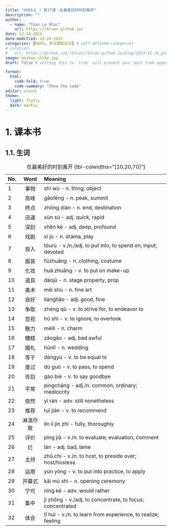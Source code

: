 ---
title: "HSK5上 | 第17课：在最美好的时刻离开"
description: ""
author:
  - name: "Tuan Le Khac"
    url: https://lktuan.github.io/
date: 12-24-2023
date-modified: 12-24-2023
categories: [HSK5, 学汉语的日记] # self-defined categories
# citation: 
#   url: https://github.com/lktuan/lktuan.github.io/blog/2023-12-24_post/
image: meihao_shike.jpg
draft: false # setting this to `true` will prevent your post from appearing on your listing page until you're ready!

format: 
  html: 
    code-fold: true
    code-summary: "Show the code"
editor: visual
theme:
  light: flatly
  dark: darkly
---

# 1. 课本书

## 1.1. 生词

| No. |   Word   | Meaning                                              |
|:----|:--------:|:-----------------------------------------------------|
|1|事物|shì wù - n. thing, object|
|2|高峰|gāofēng - n. peak, summit|
|3|终点|zhōng diǎn - n. end, destination|
|4|迅速|xùn sù - adj. quick, rapid|
|5|深刻|shēn kè - adj. deep, profound|
|6|戏剧|xì jù - n. drama, play|
|7|投入|tóurù - v./n./adj. to put into, to spend on; input; devoted|
|8|服装|fúzhuāng - n. clothing, costume|
|9|化妆|huà zhuāng - v. to put on make-up|
|10|道具|dàojù - n. stage property, prop|
|11|美术|měi shù - n. fine art|
|12|良好|liánghǎo - adj. good, fine|
|13|争取|zhēng qǔ - v. to strive for, to endeavor to|
|14|忽视|hū shì - v. to ignore, to overlook|
|15|魅力|mèilì - n. charm|
|16|糟糕|zāogāo - adj. bad awful|
|17|婚礼|hūnlǐ - n. wedding|
|18|等于|děngyú - v. to be equal to|
|19|度过|dù guò - v. to pass, to spend|
|20|告别|gào bié - v. to say goodbye|
|21|平常|píngcháng - adj./n. common, ordinary; mediocrity|
|22|依然|yī rán - adv. still nonetheless|
|23|推荐|tuī jiàn - v. to recommend|
|24|淋漓尽致|lín lí jìn zhì - fully, thoroughly|
|25|评价|píng jià - v./n. to evaluate; evaluation, comment|
|26|烂|làn - adj. bad, lame|
|27|主持|zhǔ chí - v./n. to host, to preside over; host/hostess|
|28|运用|yùn yòng - v. to put into practice, to apply|
|29|开幕式|kāi mù shì - n. opening ceremony|
|30|宁可|nìng kě - adv. would rather|
|31|集中|jí zhōng - v./adj. to concentrate, to focus; concentrated|
|32|体会|tǐ huì - v./n. to learn from experience, to realize; feeling|
: 在最美好的时刻离开 {tbl-colwidths="\[10,20,70\]"}
